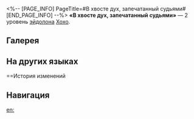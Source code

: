 <%-- [PAGE_INFO]
PageTitle=#В хвосте дух, запечатанный судьями#
[END_PAGE_INFO] --%>
{{Эйдолон Инфобокс
|Название         = В хвосте дух, запечатанный судьями
|Изображение      = Эйдолон В хвосте дух, запечатанный судьями.png
|Персонаж         = Хохо
|Уровень          = 2
|Длительность     = 
|Описание         = Если союзник Хохо получает добивающий удар, пока она имеет статус Жертвенность жизни, он не становится {{Доп эффект|неспособным сражаться}}. Вместо этого Хохо немедленно восстанавливает 50% НР этого союзника, после чего длительность Жертвенности жизни уменьшается на 1 ход. Этот эффект может сработать до 2 раз за бой.
|Свойство1        = 
|Масштабирование1 = 
}}
'''«В хвосте дух, запечатанный судьями»''' — 2 уровень [[эйдолон]]а [[Хохо]].

==Галерея==
{{Галерея|position=left|captionalign=center
|Персонаж Хохо Эйдолон 2.png|Осколок Эйдолона
}}

==На других языках==
{{На других языках
|en   = Sealed in Tail, Wraith Subdued
|zhs  = 判官书符，镇尾锁灵
|zht  = 判官書符，鎮尾鎖靈
|ja   = {{Rubi|邪霊|じゃれい}}を{{Rubi|宿|やど}}した{{Rubi|尻尾|しっぽ}}
|ko   = 판관의 부적, 영혼의 속박
|es   = Talismanes de jueces y espíritu en la cola
|fr   = Queue de l'esprit scellée
|ru   = В хвосте дух, запечатанный судьями
|th   = Sealed in Tail, Wraith Subdued
|vi   = Bùa Phong Ấn Đuôi, Trấn Giữ Linh Hồn
|de   = Im Schweif versiegelt, Geister besiegt
|id   = Sealed in Tail, Wraith Subdued
|pt   = Selada no Rabin, Espectro Subjugado
}}

==История изменений
{{История изменений|3.5}}

==Навигация==
{{Навык Навбокс|Хохо}}

[[en:]]